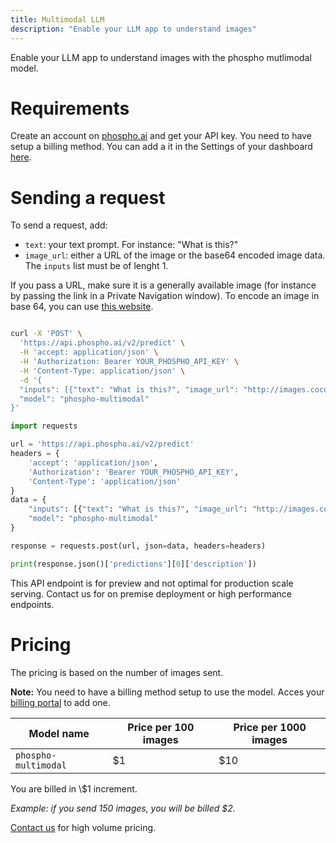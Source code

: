 ```yaml
---
title: Multimodal LLM
description: "Enable your LLM app to understand images"
---
```


Enable your LLM app to understand images with the phospho mutlimodal model.

# Requirements

Create an account on [phospho.ai](https://platform.phospho.ai) and get your API key.
You need to have setup a billing method. You can add a it in the Settings of your dashboard [here](https://platform.phospho.ai/org/settings/billing).

# Sending a request

To send a request, add:

- `text`: your text prompt. For instance: "What is this?"
- `image_url`: either a URL of the image or the base64 encoded image data.
  The `inputs` list must be of lenght 1.

If you pass a URL, make sure it is a generally available image (for instance by passing the link in a Private Navigation window).
To encode an image in base 64, you can use [this website](https://base64.guru/converter/encode/image).

<CodeGroup>

```bash HTTP API

curl -X 'POST' \
  'https://api.phospho.ai/v2/predict' \
  -H 'accept: application/json' \
  -H 'Authorization: Bearer YOUR_PHOSPHO_API_KEY' \
  -H 'Content-Type: application/json' \
  -d '{
  "inputs": [{"text": "What is this?", "image_url": "http://images.cocodataset.org/val2017/000000039769.jpg"}],
  "model": "phospho-multimodal"
}'
```

```python Python
import requests

url = 'https://api.phospho.ai/v2/predict'
headers = {
    'accept': 'application/json',
    'Authorization': 'Bearer YOUR_PHOSPHO_API_KEY',
    'Content-Type': 'application/json'
}
data = {
    "inputs": [{"text": "What is this?", "image_url": "http://images.cocodataset.org/val2017/000000039769.jpg"}],
    "model": "phospho-multimodal"
}

response = requests.post(url, json=data, headers=headers)

print(response.json()['predictions'][0]['description'])

```

<Note>
  This API endpoint is for preview and not optimal for production scale serving. Contact us for on premise deployment or high performance endpoints.
</Note>

</CodeGroup>

# Pricing

The pricing is based on the number of images sent.

**Note:** You need to have a billing method setup to use the model. Acces your [billing portal](https://platform.phospho.ai/org/settings/billing) to add one.

Model name | Price per 100 images | Price per 1000 images
--- | --- | ---
`phospho-multimodal` | $1 | $10

<Info>
You are billed in \$1 increment. 

*Example: if you send 150 images, you will be billed \$2.*
</Info>

[Contact us](mailto:contact@phospho.app) for high volume pricing.
